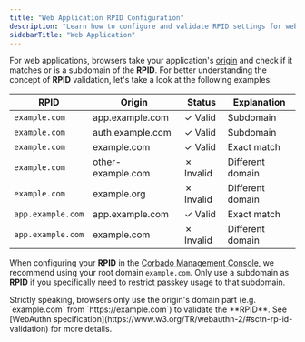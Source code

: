 ```yaml
---
title: "Web Application RPID Configuration"
description: "Learn how to configure and validate RPID settings for web applications, with practical examples and best practices."
sidebarTitle: "Web Application"
---
```



<CognitoDemo />

For web applications, browsers take your application's [origin](https://developer.mozilla.org/en-US/docs/Glossary/Origin) and check if it matches or is a subdomain of the **RPID**. For better understanding the concept of **RPID** validation, let's take a look at the following examples:

| RPID  | Origin | Status | Explanation |
|-------------|-------------------|--------|-------------|
| `example.com` | app.example.com | ✓ Valid | Subdomain |
| `example.com` | auth.example.com | ✓ Valid | Subdomain |
| `example.com` | example.com | ✓ Valid | Exact match |
| `example.com` | other-example.com | ✗ Invalid | Different domain |
| `example.com` | example.org | ✗ Invalid | Different domain |
| `app.example.com` | app.example.com | ✓ Valid | Exact match |
| `app.example.com` | example.com | ✗ Invalid | Different domain |

When configuring your **RPID** in the [Corbado Management Console](https://app.corbado.com/settings/general?tab=URLs), we recommend using your root domain `example.com`. Only use a subdomain as **RPID** if you specifically need to restrict passkey usage to that subdomain.

<Info>
Strictly speaking, browsers only use the origin's domain part (e.g. `example.com` from `https://example.com`) to validate the **RPID**. See [WebAuthn specification](https://www.w3.org/TR/webauthn-2/#sctn-rp-id-validation) for more details.
</Info>